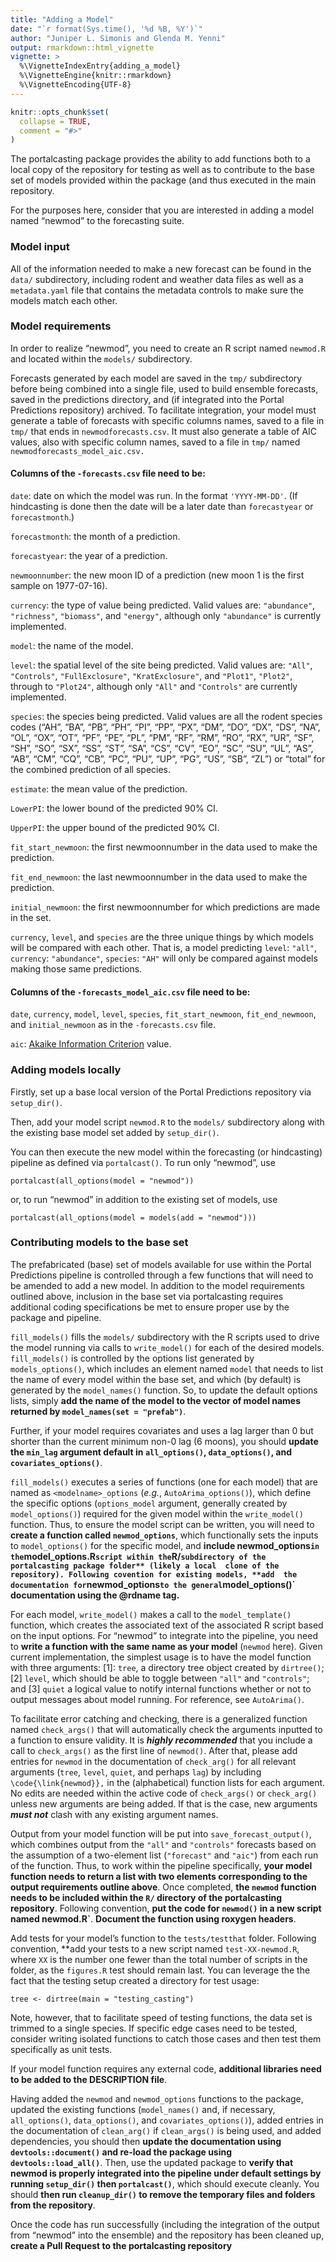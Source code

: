 ```yaml
---
title: "Adding a Model"
date: "`r format(Sys.time(), '%d %B, %Y')`"
author: "Juniper L. Simonis and Glenda M. Yenni"
output: rmarkdown::html_vignette
vignette: >
  %\VignetteIndexEntry{adding_a_model}
  %\VignetteEngine{knitr::rmarkdown}
  %\VignetteEncoding{UTF-8}
---
```


```r
knitr::opts_chunk$set(
  collapse = TRUE,
  comment = "#>"
)
```

The portalcasting package provides the ability to add functions both to a
local copy of the repository for testing as well as to contribute to the
base set of models provided within the package (and thus executed in the
main repository.

For the purposes here, consider that you are interested in adding a model
named "newmod" to the forecasting suite. 

### Model input

All of the information needed to make a new forecast can be found in the
`data/` subdirectory, including rodent and weather data files as well as
a `metadata.yaml` file that contains the metadata controls to make sure
the models match each other.

### Model requirements

In order to realize "newmod", you need to create an R script named
`newmod.R` and located within the `models/` subdirectory. 

Forecasts generated by each model are saved in the `tmp/` subdirectory 
before being combined into a single file, used to build ensemble 
forecasts, saved in the predictions directory, and (if integrated into 
the Portal Predictions repository) archived. To facilitate integration,
your model must generate a table of forecasts with specific columns names,
saved to a file in `tmp/` that ends in `newmodforecasts.csv`. It must 
also generate a table of AIC values, also with specific column names, saved
to a file in `tmp/` named `newmodforecasts_model_aic.csv.` 


#### Columns of the `-forecasts.csv` file need to be:  

`date`: date on which the model was run. In the format `'YYYY-MM-DD'`. 
(If hindcasting is done then the date will be a later date than `forecastyear`
or `forecastmonth`.)  
 
`forecastmonth`: the month of a prediction.  

`forecastyear`: the year of a prediction.

`newmoonnumber`: the new moon ID of a prediction (new moon 1 is the first
sample on 1977-07-16). 
 
`currency`: the type of value being predicted. Valid values are: 
`"abundance"`, `"richness"`, `"biomass"`, and `"energy"`, although only
`"abundance"` is currently implemented.

`model`: the name of the model.

`level`: the spatial level of the site being predicted. Valid values are: 
`"All"`, `"Controls"`, `"FullExclosure"`, `"KratExclosure"`, and `"Plot1"`, 
`"Plot2"`, through to `"Plot24"`, although only `"All"` and `"Controls"`
are currently implemented.

`species`: the species being predicted. Valid values are all the rodent 
species codes ("AH", "BA", "PB", "PH", "PI", "PP", "PX", "DM", "DO", "DX",
"DS", "NA", "OL", "OX", "OT", "PF", "PE", "PL", "PM", "RF", "RM", "RO", 
"RX", "UR", "SF", "SH", "SO", "SX", "SS", "ST", "SA", "CS", "CV", "EO", 
"SC", "SU", "UL", "AS", "AB", "CM", "CQ", "CB", "PC", "PU", "UP", "PG", 
"US", "SB", "ZL") or "total" for the combined prediction of all species. 

`estimate`: the mean value of the prediction.  

`LowerPI`: the lower bound of the predicted 90% CI.

`UpperPI`: the upper bound of the predicted 90% CI.   

`fit_start_newmoon`: the first newmoonnumber in the data used to make the
prediction.

`fit_end_newmoon`: the last newmoonnumber in the data used to make the
prediction.

`initial_newmoon`: the first newmoonnumber for which predictions are made 
in the set.

`currency`, `level`, and `species` are the three unique things by which
models will be compared with each other. That is, a model predicting 
`level`: `"all"`, `currency`: `"abundance"`, `species`: `"AH"` will only
be compared against models making those same predictions.

#### Columns of the `-forecasts_model_aic.csv` file need to be:

`date`, `currency`, `model`, `level`, `species`, `fit_start_newmoon`, 
`fit_end_newmoon`, and `initial_newmoon` as in the `-forecasts.csv` file.

`aic`: [Akaike Information 
Criterion](https://en.wikipedia.org/wiki/Akaike_information_criterion) value.

### Adding models locally

Firstly, set up a base local version of the Portal Predictions repository
via `setup_dir()`.

Then, add your model script `newmod.R` to the `models/` subdirectory along
with the existing base model set added by `setup_dir()`. 

You can then execute the new model within the forecasting (or hindcasting)
pipeline as defined via `portalcast()`. To run only "newmod", use

```
portalcast(all_options(model = "newmod"))
```
or, to run "newmod" in addition to the existing set of models, use
```
portalcast(all_options(model = models(add = "newmod")))
```

### Contributing models to the base set

The prefabricated (base) set of models available for use within the 
Portal Predictions pipeline is controlled through a few functions
that will need to be amended to add a new model. In addition to the 
model requirements outlined above, inclusion in the base set via 
portalcasting requires additional coding specifications be met to 
ensure proper use by the package and pipeline.

`fill_models()` fills the `models/` subdirectory with the R scripts
used to drive the model running via calls to `write_model()` for each
of the desired models. `fill_models()` is controlled by the options list
generated by `models_options()`, which includes an element named
`model` that needs to list the name of every model within the base set,
and which (by default) is generated by the `model_names()` function. So, to 
update the default options lists, simply **add the name of the model to
the vector of model names returned by `model_names(set = "prefab")`**.

Further, if your model requires covariates and uses a lag larger than 0 but 
shorter than the current minimum non-0 lag (6 moons), you should **update the
`min_lag` argument default in `all_options()`, `data_options()`, and
`covariates_options()`**. 

`fill_models()` executes a series of functions (one for each model)
that are named as `<modelname>_options` (*e.g.*, `AutoArima_options()`),
which define the specific options (`options_model` argument, generally 
created by `model_options()`) required for the given model within the
`write_model()` function. Thus, to ensure the model script can be written,
you will need to **create a function called `newmod_options`**, which 
functionally sets the inputs to  `model_options()` for the specific model, 
and **include newmod_options` in the `model_options.R` script within the 
`R/` subdirectory of the portalcasting package folder** (likely a local 
clone of the repository). Following covention for existing models, **add 
the documentation for `newmod_options` to the general `model_options()`
documentation using the @rdname tag.**

For each model, `write_model()` makes a call to the `model_template()` 
function, which creates the associated text of the associated R script 
based on the input options. For "newmod" to integrate into the pipeline, you
need to **write a function with the same name as your model** (`newmod` here).
Given current implementation, the simplest usage is to have 
the model function with three arguments: [1]: `tree`, a directory tree object
created by `dirtree()`; [2] `level`, which should be able to toggle between
`"all"` and `"controls"`; and [3] `quiet` a logical value to notify internal
functions whether or not to output messages about model running.
For reference, see `AutoArima()`. 

To facilitate error catching and checking, there is a generalized function
named `check_args()` that will automatically check the arguments inputted 
to a function to ensure validity. It is ***highly recommended*** that you 
include a call to `check_args()` as the first line of `newmod()`. After that,
please add entries for `newmod` in the documentation of `check_arg()` for
all relevant arguments (`tree`, `level`, `quiet`, and perhaps `lag`) by
including `\code{\link{newmod}},` in the (alphabetical) function lists for
each argument. No edits are needed within the active code of `check_args()`
or `check_arg()` unless new arguments are being added. If that is the case,
new arguments ***must not*** clash with any existing argument names.

Output from your model function will be put into `save_forecast_output()`, 
which combines output from the `"all"` and `"controls"` forecasts based on the 
assumption of a two-element list (`"forecast"` and `"aic"`) from each run of 
the function. Thus, to work within the pipeline specifically, **your model 
function needs to return a list with two elements corresponding to the output
requirements outline above**. Once completed, **the `newmod` function needs to
be included within the `R/` directory of the portalcasting repository**. 
Following convention, **put the code for `newmod()` in a new script named 
newmod.R`**. **Document the function using roxygen headers**.

Add tests for your model's function to the `tests/testthat` folder. Following 
convention, **add your tests to a new script named `test-XX-newmod.R`, where 
`XX` is the number one fewer than the total number of scripts in the folder,
as the `figures.R` test should remain last. You can leverage the the fact that
the testing setup created a directory for test usage:

```
tree <- dirtree(main = "testing_casting")
```
Note, however, that to facilitate speed of testing functions, the data set is
trimmed to a single species. If specific edge cases need to be tested, consider
writing isolated functions to catch those cases and then test them specifically
as unit tests. 

If your model function requires any external code, **additional libraries need 
to be added to the DESCRIPTION file**. 

Having added the `newmod` and `newmod_options` functions to the package,  
updated the existing functions (`model_names()` and, if necessary, 
`all_options()`, `data_options()`, and `covariates_options()`), added entries
in the documentation of `clean_arg()` if `clean_args()` is being used, and 
added dependencies, you should then **update the documentation using 
`devtools::document()` and re-load the package using `devtools::load_all()`**.
Then, use the updated package to **verify that newmod is properly integrated 
into the pipeline under default settings by running `setup_dir()` then 
`portalcast()`**, which should execute cleanly. You should **then run 
`cleanup_dir()` to remove the temporary files and folders from the repository**.

Once the code has run successfully (including the integration of the output
from "newmod" into the ensemble) and the repository has been cleaned up,
**create a Pull Request to the portalcasting repository**

